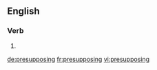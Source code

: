 ==English==

===Verb===
{{head|en}}

# {{present participle of|presuppose|lang=en}}

[[de:presupposing]]
[[fr:presupposing]]
[[vi:presupposing]]